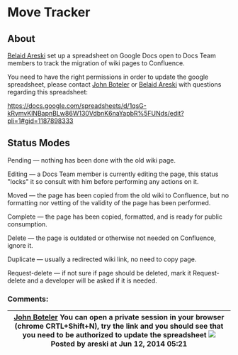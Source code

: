 
# Move Tracker 

 

## About

[Belaid Areski](https://freeswitch.org/confluence/display/~areski) set up a spreadsheet on Google Docs open to Docs Team members to track the migration of wiki pages to Confluence.

You need to have the right permissions in order to update the google spreadsheet, please contact [John Boteler](https://freeswitch.org/confluence/display/~boteman) or [Belaid Areski](https://freeswitch.org/confluence/display/~areski) with questions regarding this spreadsheet:

<https://docs.google.com/spreadsheets/d/1qsG-kRymvKlNBapnBLw86W130VdbnK6naYapbR%5FUNds/edit?pli=1#gid=1187898333>

## Status Modes

Pending — nothing has been done with the old wiki page.

Editing — a Docs Team member is currently editing the page, this status "locks" it so consult with him before performing any actions on it.

Moved — the page has been copied from the old wiki to Confluence, but no formatting nor vetting of the validity of the page has been performed.

Complete — the page has been copied, formatted, and is ready for public consumption.

Delete — the page is outdated or otherwise not needed on Confluence, ignore it.

Duplicate — usually a redirected wiki link, no need to copy page.

Request-delete — if not sure if page should be deleted, mark it Request-delete and a developer will be asked if it is needed.

### Comments:

| [John Boteler](https://freeswitch.org/confluence/display/~boteman) You can open a private session in your browser (chrome CRTL+Shift+N), try the link and you should see that you need to be authorized to update the spreadsheet ![](/images/icons/contenttypes/comment_16.png) Posted by areski at Jun 12, 2014 05:21 |
| ---------------------------------------------------------------------------------------------------------------------------------------------------------------------------------------------------------------------------------------------------------------------------------------------------------------------- |


